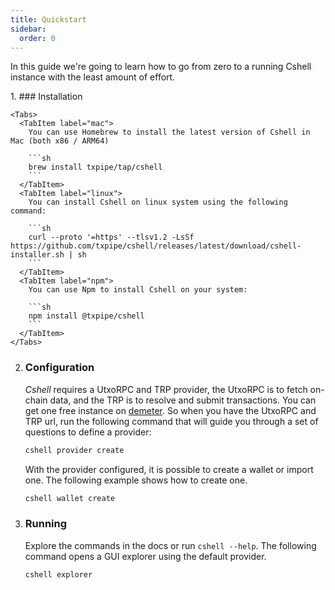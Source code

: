 ```yaml
---
title: Quickstart
sidebar:
  order: 0
---
```



In this guide we're going to learn how to go from zero to a running Cshell instance with the least amount of effort.

<Steps>
1. ### Installation

    <Tabs>
      <TabItem label="mac">
        You can use Homebrew to install the latest version of Cshell in Mac (both x86 / ARM64)

        ```sh
        brew install txpipe/tap/cshell
        ```
      </TabItem>
      <TabItem label="linux">
        You can install Cshell on linux system using the following command:

        ```sh
        curl --proto '=https' --tlsv1.2 -LsSf https://github.com/txpipe/cshell/releases/latest/download/cshell-installer.sh | sh
        ```
      </TabItem>
      <TabItem label="npm">
        You can use Npm to install Cshell on your system:

        ```sh
        npm install @txpipe/cshell
        ```
      </TabItem>
    </Tabs>

2. ### Configuration

    _Cshell_ requires a UtxoRPC and TRP provider, the UtxoRPC is to fetch on-chain data, and the TRP is to resolve and submit transactions. You can get one free instance on [demeter](https://demeter.run/). So when you have the UtxoRPC and TRP url, run the following command that will guide you through a set of questions to define a provider:

    ```sh
    cshell provider create
    ```
    
    With the provider configured, it is possible to create a wallet or import one. The following example shows how to create one.

    ```sh
    cshell wallet create
    ```

3. ### Running

    Explore the commands in the docs or run `cshell --help`. The following command opens a GUI explorer using the default provider.

    ```sh
    cshell explorer
    ```

</Steps>
